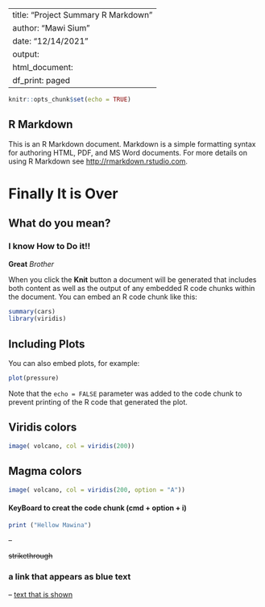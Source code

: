 
---
title: "Project Summary R Markdown"
author: "Mawi Sium"
date: "12/14/2021"
output:
  html_document:
    df_print: paged
---

```r
knitr::opts_chunk$set(echo = TRUE)
```

## R Markdown

This is an R Markdown document. Markdown is a simple formatting syntax for authoring HTML, PDF, and MS Word documents. For more details on using R Markdown see <http://rmarkdown.rstudio.com>.

# Finally It is Over
## What do you mean?
### I know How to Do it!!

**Great** *Brother*

When you click the **Knit** button a document will be generated that includes both content as well as the output of any embedded R code chunks within the document. You can embed an R code chunk like this:

```r
summary(cars)
library(viridis)
```

## Including Plots

You can also embed plots, for example:

```r
plot(pressure)
```

Note that the `echo = FALSE` parameter was added to the code chunk to prevent printing of the R code that generated the plot.

## Viridis colors

```r
image( volcano, col = viridis(200))
```

## Magma colors

```r
image( volcano, col = viridis(200, option = "A"))
```

#### KeyBoard to creat the code chunk (cmd + option + i)


```r
print ("Hellow Mawina")
```
--  

~~strikethrough~~

### a link that appears as blue text

--  [text that is shown](link.com)


























